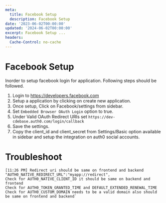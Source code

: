 ```yaml
---
meta:
  title: Facebook Setup 
  description: Facebook Setup 
date: '2023-06-02T00:00:00'
updated: '2024-06-02T00:00:00'
excerpt: Facebook Setup ...
headers:
  Cache-Control: no-cache
---
```




# Facebook Setup

Inorder to setup facebook login for application. Following steps should be followed.
1. Login to https://developers.facebook.com
2. Setup a application by clicking on create new application.
3. Once setup, Click on Facebook/settings from sidebar.
4. Set `Embedded Browser OAuth Login` option to true.
5. Under Valid OAuth Redirect URIs set `https://dev-cdebase.auth0.com/login/callback`
6. Save the settings.
7. Copy the client_id and client_secret from Settings/Basic option available in sidebar and setup the integration on auth0 social accounts.


# Troubleshoot

```
[11:26 PM] Redirect uri should be same on frontend and backend  "AUTH0_NATIVE_REDIRECT_URL":"myapp://redirect",
Check for AUTH0_NATIVE_CLIENT_ID it should be same on backend and frontend
Check for AUTH0_TOKEN_GRANTED_TIME and DEFAULT_EXTENDED_RENEWAL_TIME
Check for AUTH0_CUSTOM_DOMAIN needs to be a valid domain also should be same on frontend and backend`
```
